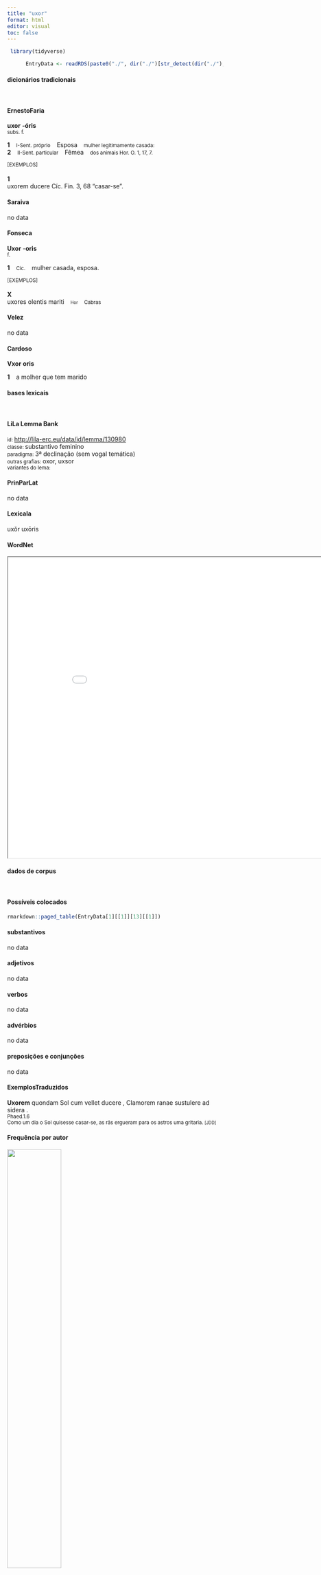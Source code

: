 ```yaml
---
title: "uxor"
format: html
editor: visual
toc: false
---
```



```r
 library(tidyverse) 

      EntryData <- readRDS(paste0("./", dir("./")[str_detect(dir("./"), "_xx117-120-111-114xx_.rds")]))

```


#### dicionários tradicionais

&emsp;




::: panel-tabset

#### ErnestoFaria

<b>uxor</b> <b>-óris</b> <br> <small>subs. f.</small> <br> <small></small>   <p> <b>1</b> &ensp; <small>I-Sent. próprio</small> &ensp; Esposa &ensp; <small>mulher legitimamente casada:</small> <br> <b>2</b> &ensp; <small>II-Sent. particular</small> &ensp; Fêmea &ensp; <small>dos animais Hor. O. 1, 17, 7.</small> </p>   <p><small>[EXEMPLOS]</small><br> <br><b>1</b><br>uxorem ducere Cíc. Fin. 3, 68 “casar-se”. </p>




#### Saraiva

no data




#### Fonseca

<b>Uxor</b> -<b>oris</b> <br> <small>f.</small>   <p> <b>1</b> &ensp; <small>Cic.</small> &ensp; mulher casada, esposa. </p>   <p><small>[EXEMPLOS]</small><br> <br><b>X</b><br>uxores olentis mariti &ensp; <small><small>Hor</small></small> &ensp; <small>Cabras</small> </p>




#### Velez

no data




#### Cardoso

<b>Vxor</b> <b>oris</b>   <p> <b>1</b> &ensp; a molher que tem marido </p>


:::



#### bases lexicais

&emsp;






::: panel-tabset

#### LiLa Lemma Bank

<small> id: </small> <a href=' http://lila-erc.eu/data/id/lemma/130980 ' target="_blank"> http://lila-erc.eu/data/id/lemma/130980 </a> <br>
<small> classe: </small> substantivo feminino   <br>
<small> paradigma: </small> 3ª declinação (sem vogal temática) <br>
<small> outras grafias: </small> oxor, uxsor <br>
<small> variantes do lema: </small>  <br>





#### PrinParLat

no data




#### Lexicala

uxŏr 
 uxōris




#### WordNet

<iframe width='900' height='700' src='Media/Tree__xx117-120-111-114xx__sem_type_lexemes_pt.html'>

</iframe>


:::



#### dados de corpus

&emsp;




::: panel-tabset

#### Possíveis colocados

```r

rmarkdown::paged_table(EntryData[1][[1]][13][[1]])

```


#### substantivos

no data




#### adjetivos

no data




#### verbos

no data




#### advérbios

no data




#### preposições e conjunções

no data


:::



::: panel-tabset

#### ExemplosTraduzidos

<p> <b>Uxorem</b> quondam Sol cum vellet ducere , Clamorem ranae sustulere ad sidera . <br> <small> Phaed.1.6 <br> Como um dia o Sol quisesse casar-se, as rãs ergueram para os astros uma gritaria. <small> [JDD] </small> </small> </p>





#### Frequência por autor

![](./Media/barchart__xx117-120-111-114xx__lemma_BY_author_Frequencies.webp){width=50% fig-alt='This charts plots the frequency of lemma by author_Frequencies. The Phaedrus subcorpus registers the highest normalized frequency, with the value of 9.11 and an absolute frequency of 6. The Vergilius subcorpus follows, with a normalized frequency of 0 and an absolute frequency of 0. the subcorpus with the least normalized frequency is Ovidius with the normalized value of 0 and an absolute freqeuncy of 0. here are all the values: subcorpus: Caesar ; normalized frequency: 6 ; absolute frequency: 2.26603217765692. subcorpus: Cicero ; normalized frequency: 23 ; absolute frequency: 1.43280755525653. subcorpus: Horatius ; normalized frequency: 5 ; absolute frequency: 4.44010301038984. subcorpus: Ovidius ; normalized frequency: 0 ; absolute frequency: 0. subcorpus: Phaedrus ; normalized frequency: 6 ; absolute frequency: 9.10885076666161. subcorpus: Sallustius ; normalized frequency: 0 ; absolute frequency: 0. subcorpus: Seneca ; normalized frequency: 7 ; absolute frequency: 1.30643325059256. subcorpus: Suetonius ; normalized frequency: 0 ; absolute frequency: 0. subcorpus: Tacitus ; normalized frequency: 1 ; absolute frequency: 3.43288705801579. subcorpus: Vergilius ; normalized frequency: 0 ; absolute frequency: 0. subcorpus: Hieronymus ; normalized frequency: 2 ; absolute frequency: 4.49337227589306'}




#### Frequência por gênero

![](./Media/barchart__xx117-120-111-114xx__lemma_BY_genre_Frequencies.webp){width=50% fig-alt='This charts plots the frequency of lemma by genre_Frequencies. The Poesia.didática subcorpus registers the highest normalized frequency, with the value of 5.09 and an absolute frequency of 6. The Poesia.épica subcorpus follows, with a normalized frequency of 0 and an absolute frequency of 0. the subcorpus with the least normalized frequency is Poesia.épica with the normalized value of 0 and an absolute freqeuncy of 0. here are all the values: subcorpus: Prosa.histórica ; normalized frequency: 7 ; absolute frequency: 1.70403369118041. subcorpus: Prosa.filosófica ; normalized frequency: 6 ; absolute frequency: 0.988451590583351. subcorpus: Prosa.oratória ; normalized frequency: 20 ; absolute frequency: 1.92025193705414. subcorpus: Prosa.epistolográfica ; normalized frequency: 3 ; absolute frequency: 0.794933623042476. subcorpus: Poesia.lírica ; normalized frequency: 5 ; absolute frequency: 4.20627576343905. subcorpus: Poesia.didática ; normalized frequency: 6 ; absolute frequency: 5.08949020273136. subcorpus: Poesia.trágica ; normalized frequency: 1 ; absolute frequency: 0.868658790826963. subcorpus: Poesia.épica ; normalized frequency: 0 ; absolute frequency: 0. subcorpus: Prosa.ficcional ; normalized frequency: 2 ; absolute frequency: 4.49337227589306'}




#### Frequência por século

![](./Media/barchart__xx117-120-111-114xx__lemma_BY_period_Frequencies.webp){width=50% fig-alt='This charts plots the frequency of lemma by period_Frequencies. The IV.d.C. subcorpus registers the highest normalized frequency, with the value of 4.49 and an absolute frequency of 2. The II.d.C. subcorpus follows, with a normalized frequency of 2.62 and an absolute frequency of 1. the subcorpus with the least normalized frequency is I.a.C. with the normalized value of 1.58 and an absolute freqeuncy of 34. here are all the values: subcorpus: I.a.C. ; normalized frequency: 34 ; absolute frequency: 1.58249941819874. subcorpus: I.d.C. ; normalized frequency: 13 ; absolute frequency: 1.98867982254857. subcorpus: II.d.C. ; normalized frequency: 1 ; absolute frequency: 2.61780104712042. subcorpus: IV.d.C. ; normalized frequency: 2 ; absolute frequency: 4.49337227589306'}


:::

